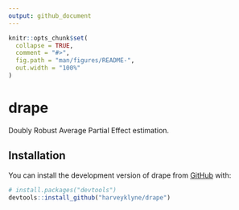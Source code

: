 ```yaml
---
output: github_document
---
```


<!-- README.md is generated from README.Rmd. Please edit that file -->

```r
knitr::opts_chunk$set(
  collapse = TRUE,
  comment = "#>",
  fig.path = "man/figures/README-",
  out.width = "100%"
)
```

# drape

<!-- badges: start -->
<!-- badges: end -->

Doubly Robust Average Partial Effect estimation.

## Installation

You can install the development version of drape from [GitHub](https://github.com/) with:

``` r
# install.packages("devtools")
devtools::install_github("harveyklyne/drape")
```
